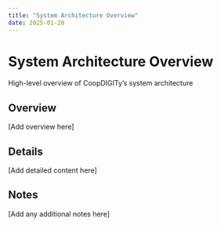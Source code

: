 ```yaml
---
title: "System Architecture Overview"
date: 2025-01-20
---
```


# System Architecture Overview

High-level overview of CoopDIGITy's system architecture

## Overview

[Add overview here]

## Details

[Add detailed content here]

## Notes

[Add any additional notes here]
